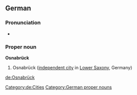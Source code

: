 ==German==
{{wikipedia}}
{{wikipedia|lang=de}}
===Pronunciation===
* {{audio|De-Osnabrück-pronunciation.ogg|Audio}}

===Proper noun===
'''Osnabrück'''
# Osnabrück ([[independent city]] in [[Lower Saxony]], Germany)
[[Category:de:Cities]]
[[Category:German proper nouns]]

[[de:Osnabrück]]